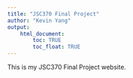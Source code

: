 ```yaml
---
title: "JSC370 Final Project"
author: "Kevin Yang"
output: 
    html_document:
        toc: TRUE
        toc_float: TRUE
---
```


This is my JSC370 Final Project website.